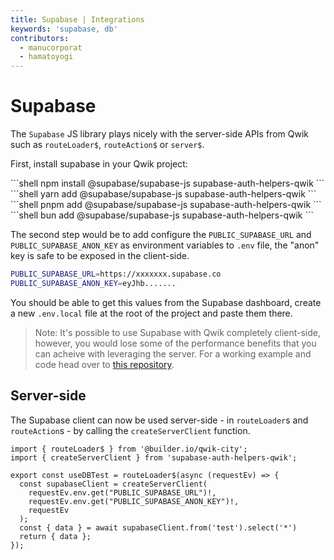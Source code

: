 ```yaml
---
title: Supabase | Integrations
keywords: 'supabase, db'
contributors:
  - manucorporat
  - hamatoyogi
---
```



# Supabase

The `Supabase` JS library plays nicely with the server-side APIs from Qwik such as `routeLoader$`, `routeAction$` or `server$`.

First, install supabase in your Qwik project:

<PackageManagerTabs>
  <span q:slot="npm">
```shell
npm install @supabase/supabase-js supabase-auth-helpers-qwik
```
  </span>
  <span q:slot="yarn">
```shell
yarn add @supabase/supabase-js supabase-auth-helpers-qwik
```
  </span>
  <span q:slot="pnpm">
```shell
pnpm add @supabase/supabase-js supabase-auth-helpers-qwik
```
  </span>
  <span q:slot="bun">
```shell
bun add @supabase/supabase-js supabase-auth-helpers-qwik
```
  </span>
</PackageManagerTabs>

The second step would be to add configure the `PUBLIC_SUPABASE_URL` and `PUBLIC_SUPABASE_ANON_KEY` as environment variables to `.env` file, the "anon" key is safe to be exposed in the client-side.

```bash
PUBLIC_SUPABASE_URL=https://xxxxxxx.supabase.co
PUBLIC_SUPABASE_ANON_KEY=eyJhb.......
```

You should be able to get this values from the Supabase dashboard, create a new `.env.local` file at the root of the project and paste them there.

> Note: It's possible to use Supabase with Qwik completely client-side, however, you would lose some of the performance benefits that you can acheive with leveraging the server. For a working example and code head over to [this repository](https://github.com/hamatoyogi/qwik-supabase-example).

## Server-side

The Supabase client can now be used server-side - in `routeLoader`s and `routeAction`s - by calling the `createServerClient` function.

```tsx
import { routeLoader$ } from '@builder.io/qwik-city';
import { createServerClient } from 'supabase-auth-helpers-qwik';

export const useDBTest = routeLoader$(async (requestEv) => {
  const supabaseClient = createServerClient(
    requestEv.env.get("PUBLIC_SUPABASE_URL")!,
    requestEv.env.get("PUBLIC_SUPABASE_ANON_KEY")!,
    requestEv
  );
  const { data } = await supabaseClient.from('test').select('*')
  return { data };
});
```
